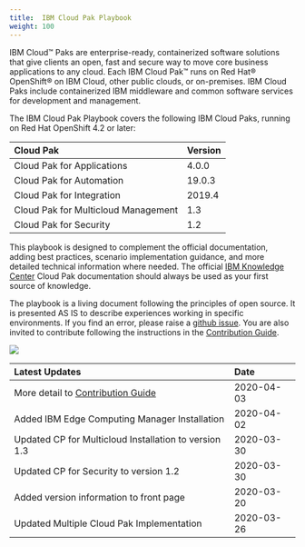 ```yaml
---
title:  IBM Cloud Pak Playbook
weight: 100
---
```


IBM Cloud™ Paks are enterprise-ready, containerized software solutions 
that give clients an open, fast and secure way to move core business 
applications to any cloud. Each IBM Cloud Pak™ runs on Red Hat® OpenShift® 
on IBM Cloud, other public clouds, or on-premises. IBM Cloud Paks include 
containerized IBM middleware and common software services for development 
and management.

The IBM Cloud Pak Playbook covers the following IBM Cloud Paks, running 
on Red Hat OpenShift 4.2 or later:

| Cloud Pak | Version | 
| :-------- | :-------------- | 
| Cloud Pak for Applications    | 4.0.0  | 
| Cloud Pak for Automation      | 19.0.3 |
| Cloud Pak for Integration     | 2019.4 |
| Cloud Pak for Multicloud Management | 1.3 |
| Cloud Pak for Security        | 1.2 |

This playbook is designed to complement the official documentation, 
adding best practices, scenario implementation guidance, and more 
detailed technical information where needed. The official 
[IBM Knowledge Center](https://www.ibm.com/support/knowledgecenter) 
Cloud Pak documentation should always be used as your first source of knowledge.

The playbook is a living document following the principles of open source. It is presented AS IS to describe experiences working in specific environments. 
If you find an error, please raise a [github issue](https://github.com/ibm-cloud-architecture/cloudpak8s/issues). 
You are also invited to contribute following the instructions in the 
[Contribution Guide](https://ocp42.cloudpak8s.io/contribute/).

![](/assets/playbook/Newspaper.jpg)

| Latest Updates | Date &nbsp; &nbsp; |
| :-------------- | :--------- |
| More detail to [Contribution Guide](https://ocp42.cloudpak8s.io/contribute/) | 2020-04-03 |
| Added IBM Edge Computing Manager Installation | 2020-04-02 |
| Updated CP for Multicloud Installation to version 1.3 | 2020-03-30 |
| Updated CP for Security to version 1.2 | 2020-03-30 |
| Added version information to front page | 2020-03-20 |
| Updated Multiple Cloud Pak Implementation | 2020-03-26 |